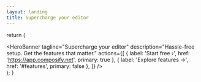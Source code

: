 ```yaml
---
layout: landing
title: Supercharge your editor
---
```



  return (
    <main>
      <HeroBanner
        tagline="Supercharge your editor"
        description="Hassle-free setup. Get the features that matter."
        actions={[
          { label: 'Start free ›', href: 'https://app.composify.net', primary: true },
          { label: 'Explore features →', href: '#features', primary: false },
        ]}
      />
      <PriceCalculator />
      <PlanGroup />
      <FeatureGroup
        title="The fastest way to build Server Driven UI."
        description="Build and ship with our cloud — everything you need is ready out of the box."
      >
        <FeatureItemCompact
          emoji="🌐"
          title="Managed hosting, unlimited bandwidth"
          description="We take care of deployment, scaling, and infrastructure — with unlimited bandwidth, so traffic spikes are never a concern."
        />
        <FeatureItemCompact
          emoji="🙌"
          title="Real-time collaboration"
          description="Work together in the same editor, see updates instantly, and avoid merge conflicts. Collaboration that actually feels seamless."
        />
        <FeatureItemCompact
          emoji="⏳"
          title="Time-travel version history"
          description="Roll back to any previous version in seconds. Explore the full history and experiment freely without worrying about losing progress."
          planned={true}
        />
        <FeatureItemCompact
          emoji="💳"
          title="Start free and pay as you go"
          description="No upfront costs or hidden fees. Get started for free and pay only for the resources you use, scaling as your needs grow."
        />
      </FeatureGroup>
    </main>
  );
}

